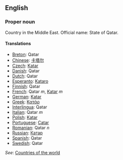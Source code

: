 ==English==

===Proper noun===

Country in the Middle East. Official name: State of Qatar.

====Translations====

*[[Breton]]: Qatar
*[[Chinese]]: [[卡塔尔]]
*[[Czech]]: [[Katar]]
*[[Danish]]: Qatar
*[[Dutch]]: Qatar
*[[Esperanto]]: [[Kataro]]
*[[Finnish]]: Qatar
*[[French]]: Qatar ''m'', [[Katar]] ''m''
*[[German]]: [[Katar]]
*[[Greek]]: [[Κατάρ]]
*[[Interlingua]]: Qatar
*[[Italian]]: Qatar ''m''
*[[Polish]]: [[Katar]]
*[[Portuguese]]: [[Catar]]
*[[Romanian]]: Qatar ''n''
*[[Russian]]: [[Катар]]
*[[Spanish]]: Qatar
*[[Swedish]]: Qatar

''See'': [[Countries of the world]]